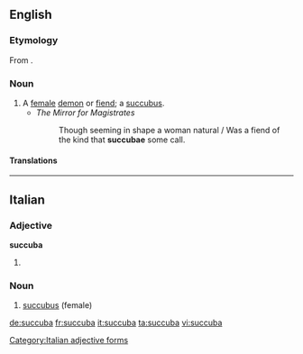 ==English==

===Etymology===
From {{etyl|la|en}} {{lena}} {{term|succubare|lang=la||to lie under}}.

===Noun===
{{en-noun|succubae}}

# A [[female]] [[demon]] or [[fiend]]; a [[succubus]].
#* ''The Mirror for Magistrates''
#*: Though seeming in shape a woman natural / Was a fiend of the kind that '''succubae''' some call.

====Translations====
{{trans-see|a female demon or fiend|succubus}}

----

==Italian==

===Adjective===
'''succuba''' {{f}}

# {{feminine of|succubo|lang=it}}

===Noun===
{{it-noun|f|succube}}

# [[succubus]] (female)
[[Category:Italian adjective forms]]

[[de:succuba]]
[[fr:succuba]]
[[it:succuba]]
[[ta:succuba]]
[[vi:succuba]]
